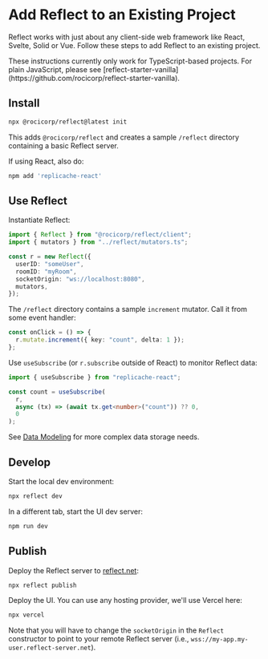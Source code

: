 
# Add Reflect to an Existing Project

Reflect works with just about any client-side web framework like React, Svelte, Solid or Vue. Follow these steps to add Reflect to an existing project.

<Callout type="warning">
  These instructions currently only work for TypeScript-based projects. For
  plain JavaScript, please see
  [reflect-starter-vanilla](https://github.com/rocicorp/reflect-starter-vanilla).
</Callout>

## Install

```bash copy
npx @rocicorp/reflect@latest init
```

This adds `@rocicorp/reflect` and creates a sample `/reflect` directory containing a basic Reflect server.

If using React, also do:

```bash copy
npm add 'replicache-react'
```

## Use Reflect

Instantiate Reflect:

```ts copy
import { Reflect } from "@rocicorp/reflect/client";
import { mutators } from "../reflect/mutators.ts";

const r = new Reflect({
  userID: "someUser",
  roomID: "myRoom",
  socketOrigin: "ws://localhost:8080",
  mutators,
});
```

The `/reflect` directory contains a sample `increment` mutator. Call it from some event handler:

```ts copy
const onClick = () => {
  r.mutate.increment({ key: "count", delta: 1 });
};
```

Use `useSubscribe` (or `r.subscribe` outside of React) to monitor Reflect data:

```ts copy
import { useSubscribe } from "replicache-react";

const count = useSubscribe(
  r,
  async (tx) => (await tx.get<number>("count")) ?? 0,
  0
);
```

See [Data Modeling](./data-modeling) for more complex data storage needs.

## Develop

Start the local dev environment:

```bash copy
npx reflect dev
```

In a different tab, start the UI dev server:

```bash copy
npm run dev
```

## Publish

Deploy the Reflect server to [reflect.net](https://reflect.net/):

```bash copy
npx reflect publish
```

Deploy the UI. You can use any hosting provider, we'll use Vercel here:

```bash copy
npx vercel
```

Note that you will have to change the `socketOrigin` in the `Reflect` constructor to point to your remote Reflect server (i.e., `wss://my-app.my-user.reflect-server.net`).
